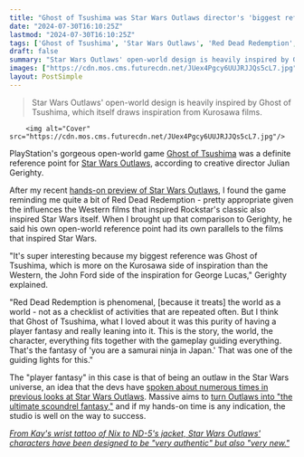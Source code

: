 ```yaml
---
title: "Ghost of Tsushima was Star Wars Outlaws director's 'biggest reference' when it came to making his own open-world game"
date: "2024-07-30T16:10:25Z"
lastmod: "2024-07-30T16:10:25Z"
tags: ['Ghost of Tsushima', 'Star Wars Outlaws', 'Red Dead Redemption', 'Open World', 'Western']
draft: false
summary: "Star Wars Outlaws' open-world design is heavily inspired by Ghost of Tsushima, which itself draws inspiration from Kurosawa films."
images: ["https://cdn.mos.cms.futurecdn.net/JUex4Pgcy6UUJRJJQs5cL7.jpg"]
layout: PostSimple
---
```

> Star Wars Outlaws' open-world design is heavily inspired by Ghost of Tsushima, which itself draws inspiration from Kurosawa films.


        <img alt="Cover" src="https://cdn.mos.cms.futurecdn.net/JUex4Pgcy6UUJRJJQs5cL7.jpg"/>
        
PlayStation's gorgeous open-world game [Ghost of Tsushima](https://www.gamesradar.com/ghost-of-tsushima-guide-walkthrough/) was a definite reference point for [Star Wars Outlaws](https://www.gamesradar.com/star-wars-outlaws-guide/), according to creative director Julian Gerighty.

After my recent [hands-on preview of Star Wars Outlaws](https://www.gamesradar.com/games/open-world/ive-spent-4-hours-in-star-wars-outlaws-open-world-and-it-feels-like-red-dead-redemption-in-a-galaxy-far-far-away/), I found the game reminding me quite a bit of Red Dead Redemption - pretty appropriate given the influences the Western films that inspired Rockstar's classic also inspired Star Wars itself. When I brought up that comparison to Gerighty, he said his own open-world reference point had its own parallels to the films that inspired Star Wars.

"It's super interesting because my biggest reference was Ghost of Tsushima, which is more on the Kurosawa side of inspiration than the Western, the John Ford side of the inspiration for George Lucas," Gerighty explained.

"Red Dead Redemption is phenomenal, [because it treats] the world as a world - not as a checklist of activities that are repeated often. But I think that Ghost of Tsushima, what I loved about it was this purity of having a player fantasy and really leaning into it. This is the story, the world, the character, everything fits together with the gameplay guiding everything. That's the fantasy of 'you are a samurai ninja in Japan.' That was one of the guiding lights for this."

The "player fantasy" in this case is that of being an outlaw in the Star Wars universe, an idea that the devs have [spoken about numerous times in previous looks at Star Wars Outlaws](https://www.gamesradar.com/games/open-world/star-wars-outlaws-is-one-of-the-most-ambitious-open-world-games-of-2024-and-it-was-inspired-by-a-single-sentence/). Massive aims to [turn Outlaws into "the ultimate scoundrel fantasy,"](https://www.gamesradar.com/games/open-world/hear-how-massive-entertainment-built-on-the-success-of-the-division-to-deliver-the-ultimate-scoundrel-fantasy-in-star-wars-outlaws/) and if my hands-on time is any indication, the studio is well on the way to success.

[<em>From Kay's wrist tattoo of Nix to ND-5's jacket, Star Wars Outlaws' characters have been designed to be "very authentic" but also "very new."</em>](https://www.gamesradar.com/games/open-world/from-kays-wrist-tattoo-of-nix-to-nd-5s-jacket-star-wars-outlaws-characters-have-been-designed-to-be-very-authentic-but-also-very-new/)
        